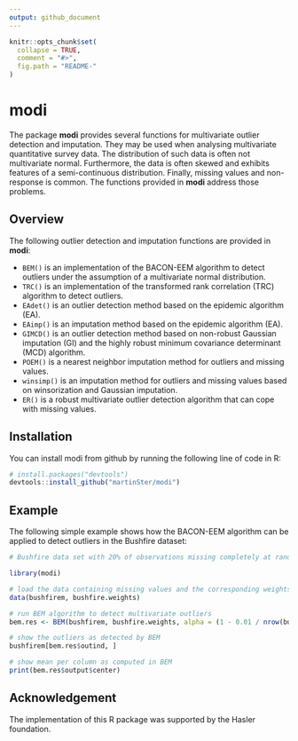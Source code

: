 ```yaml
---
output: github_document
---
```


<!-- README.md is generated from README.Rmd. Please edit that file -->

```r
knitr::opts_chunk$set(
  collapse = TRUE,
  comment = "#>",
  fig.path = "README-"
)
```

# modi

The package **modi** provides several functions for multivariate outlier detection and imputation. They may be used when analysing multivariate quantitative survey data. The distribution of such data is often not multivariate normal. Furthermore, the data is often skewed and exhibits features of a semi-continuous distribution. Finally, missing values and non-response is common. The functions provided in **modi** address those problems.

## Overview

The following outlier detection and imputation functions are provided in **modi**:

* `BEM()` is an implementation of the BACON-EEM algorithm to detect outliers under the assumption of a multivariate normal distribution.
* `TRC()` is an implementation of the transformed rank correlation (TRC) algorithm to detect outliers.
* `EAdet()` is an outlier detection method based on the epidemic algorithm (EA).
* `EAimp()` is an imputation method based on the epidemic algorithm (EA).
* `GIMCD()` is an outlier detection method based on non-robust Gaussian imputation (GI) and the highly robust minimum covariance determinant (MCD) algorithm.
* `POEM()` is a nearest neighbor imputation method for outliers and missing values.
* `winsimp()` is an imputation method for outliers and missing values based on winsorization and Gaussian imputation.
* `ER()` is a robust multivariate outlier detection algorithm that can cope with missing values.

## Installation

You can install modi from github by running the following line of code in R:

```r
# install.packages("devtools")
devtools::install_github("martinSter/modi")
```

## Example

The following simple example shows how the BACON-EEM algorithm can be applied to detect outliers in the Bushfire dataset:

```r
# Bushfire data set with 20% of observations missing completely at random (MCAR)

library(modi)

# load the data containing missing values and the corresponding weights
data(bushfirem, bushfire.weights)

# run BEM algorithm to detect multivariate outliers
bem.res <- BEM(bushfirem, bushfire.weights, alpha = (1 - 0.01 / nrow(bushfirem)))

# show the outliers as detected by BEM
bushfirem[bem.res$outind, ]

# show mean per column as computed in BEM
print(bem.res$output$center)
```

## Acknowledgement

The implementation of this R package was supported by the Hasler foundation.
